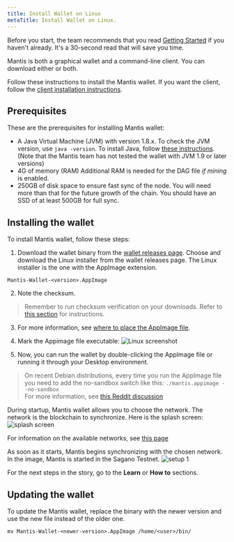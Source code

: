 ```yaml
---
title: Install Wallet on Linux
metaTitle: Install Wallet on Linux.
---
```

Before you start, the team recommends that you read [Getting Started](/first-steps/getting-started) if you haven't already. It's a 30-second read that will save you time.

Mantis is both a graphical wallet and a command-line client. You can download either or both.

Follow these instructions to install the Mantis wallet. If you want the client, follow the [client installation instructions](/install/install-client-linux-mac).


## Prerequisites

These are the prerequisites for installing Mantis wallet:
* A Java Virtual Machine (JVM) with version 1.8.x.
    To check the JVM version, use
     `java -version`.
    To install Java, follow [these instructions](https://java.com/en/download/help/download_options.html).
    (Note that  the Mantis team has not tested the wallet with JVM 1.9 or later versions)
* 4G of memory (RAM)
    Additional RAM is needed for the DAG file _if mining_ is enabled.
* 250GB of disk space to ensure fast sync of the node. You will need more than that for the future growth of the chain. You should have an SSD of at least 500GB for full sync.

## Installing the wallet

To install Mantis wallet, follow these steps:

1. Download the wallet binary from the [wallet releases page](https://github.com/input-output-hk/mantis-wallet/releases/latest).
Choose and download the Linux installer from the wallet releases page. The Linux installer is the one with the AppImage extension.

```
Mantis-Wallet-<version>.AppImage
```
2. Note the checksum.
> Remember to run checksum verification on your downloads. Refer to [this section](/how-tos/how-check-hash-linux) for instructions.

3. For more information, see [where to place the AppImage file](https://docs.appimage.org/user-guide/faq.html#question-where-do-i-store-my-appimages). 

4. Mark the Appimage file executable:
![Linux screenshot](../images/2c-Linux-Mark-Executable.png)
5. Now, you can run the wallet by double-clicking the AppImage file or running it through your Desktop environment.

> On recent Debian distributions, every time you run the AppImage file you need to add the no-sandbox switch like this: `./mantis.appimage --no-sandbox`  
For more information, see [this Reddit discussion](https://www.reddit.com/r/debian/comments/hkyeft/unable_to_run_appimage_applications_without/) 

During startup, Mantis wallet allows you to choose the network. The network is the blockchain to synchronize. Here is the splash screen:
![splash screen](../images/5-splash-screen.png)

For information on the available networks, see [this page](/learn/mantis-client-wallet)

As soon as it starts, Mantis begins synchronizing with the chosen network. In the image, Mantis is started in the Sagano Testnet.
![setup 1](../images/4-Setup-1.png)

For the next steps in the story, go to the **Learn** or **How to** sections.

## Updating the wallet

To update the Mantis wallet, replace the binary with the newer version and use the new file instead of the older one.
```
mv Mantis-Wallet-<newer-version>.AppImage /home/<user>/bin/
```

